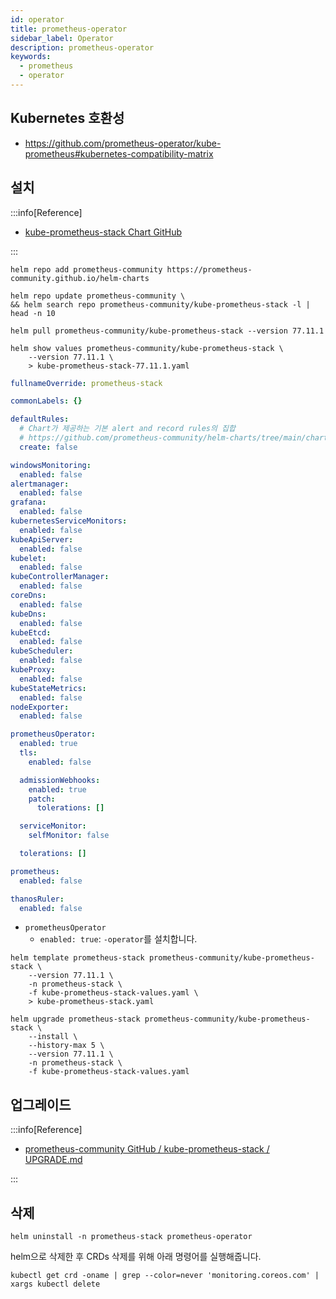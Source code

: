 ```yaml
---
id: operator
title: prometheus-operator
sidebar_label: Operator
description: prometheus-operator
keywords:
  - prometheus
  - operator
---
```


## Kubernetes 호환성

- https://github.com/prometheus-operator/kube-prometheus#kubernetes-compatibility-matrix

## 설치

:::info[Reference]

- [kube-prometheus-stack Chart GitHub](https://github.com/prometheus-community/helm-charts/tree/main/charts/kube-prometheus-stack)

:::

```shell
helm repo add prometheus-community https://prometheus-community.github.io/helm-charts
```

```shell
helm repo update prometheus-community \
&& helm search repo prometheus-community/kube-prometheus-stack -l | head -n 10
```

```shell
helm pull prometheus-community/kube-prometheus-stack --version 77.11.1
```

```shell
helm show values prometheus-community/kube-prometheus-stack \
    --version 77.11.1 \
    > kube-prometheus-stack-77.11.1.yaml
```

```yaml title="kube-prometheus-stack-values.yaml"
fullnameOverride: prometheus-stack

commonLabels: {}

defaultRules:
  # Chart가 제공하는 기본 alert and record rules의 집합
  # https://github.com/prometheus-community/helm-charts/tree/main/charts/kube-prometheus-stack/templates/prometheus/rules-1.14
  create: false

windowsMonitoring:
  enabled: false
alertmanager:
  enabled: false
grafana:
  enabled: false
kubernetesServiceMonitors:
  enabled: false
kubeApiServer:
  enabled: false
kubelet:
  enabled: false
kubeControllerManager:
  enabled: false
coreDns:
  enabled: false
kubeDns:
  enabled: false
kubeEtcd:
  enabled: false
kubeScheduler:
  enabled: false
kubeProxy:
  enabled: false
kubeStateMetrics:
  enabled: false
nodeExporter:
  enabled: false

prometheusOperator:
  enabled: true
  tls:
    enabled: false

  admissionWebhooks:
    enabled: true
    patch:
      tolerations: []

  serviceMonitor:
    selfMonitor: false

  tolerations: []

prometheus:
  enabled: false

thanosRuler:
  enabled: false
```

- `prometheusOperator`
  - `enabled: true`: `-operator`를 설치합니다.

```shell
helm template prometheus-stack prometheus-community/kube-prometheus-stack \
    --version 77.11.1 \
    -n prometheus-stack \
    -f kube-prometheus-stack-values.yaml \
    > kube-prometheus-stack.yaml
```

```shell
helm upgrade prometheus-stack prometheus-community/kube-prometheus-stack \
    --install \
    --history-max 5 \
    --version 77.11.1 \
    -n prometheus-stack \
    -f kube-prometheus-stack-values.yaml
```

## 업그레이드

:::info[Reference]

- [prometheus-community GitHub / kube-prometheus-stack / UPGRADE.md](https://github.com/prometheus-community/helm-charts/blob/main/charts/kube-prometheus-stack/UPGRADE.md)

:::

## 삭제

```shell
helm uninstall -n prometheus-stack prometheus-operator
```

helm으로 삭제한 후 CRDs 삭제를 위해 아래 명령어를 실행해줍니다.

```shell
kubectl get crd -oname | grep --color=never 'monitoring.coreos.com' | xargs kubectl delete
```
